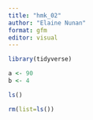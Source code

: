 ```yaml
---
title: "hmk_02"
author: "Elaine Nunan"
format: gfm
editor: visual
---
```


```r
library(tidyverse)

a <- 90
b <- 4

ls()

rm(list=ls())
```
